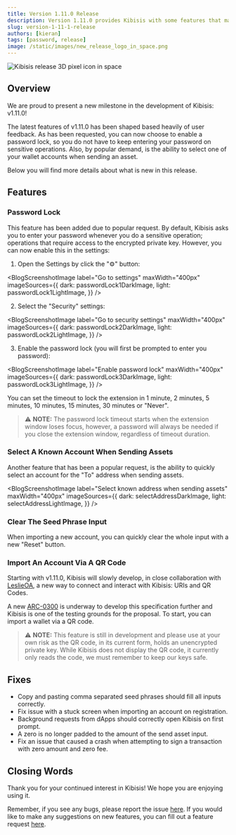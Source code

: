```yaml
---
title: Version 1.11.0 Release
description: Version 1.11.0 provides Kibisis with some features that may not be immediately apparent, but have been implemented due to popular demand
slug: version-1-11-1-release
authors: [kieran]
tags: [password, release]
image: /static/images/new_release_logo_in_space.png
---
```


<!-- components -->

<!-- constants -->

<!-- images -->

![Kibisis release 3D pixel icon in space](/images/new_release_logo_in_space.png)

## Overview

<!-- change just the version for new posts -->
We are proud to present a new milestone in the development of Kibisis: v1.11.0!

<!-- re-write this paragraph for all new versions -->
The latest features of v1.11.0 has been shaped based heavily of user feedback. As has been requested, you can now choose to enable a password lock, so you do not have to keep entering your password on sensitive operations. Also, by popular demand, is the ability to select one of your wallet accounts when sending an asset.

<!-- truncate -->

Below you will find more details about what is new in this release.

<!-- go into detail about the new versions, or omit if no new features with in the release -->
## Features

### Password Lock

This feature has been added due to popular request. By default, Kibisis asks you to enter your password whenever you do a sensitive operation; operations that require access to the encrypted private key. However, you can now enable this in the settings:

1. Open the Settings by click the "⚙️" button:

<BlogScreenshotImage
  label="Go to settings"
  maxWidth="400px"
  imageSources={{
    dark: passwordLock1DarkImage,
    light: passwordLock1LightImage,
  }}
/>

2. Select the "Security" settings:

<BlogScreenshotImage
  label="Go to security settings"
  maxWidth="400px"
  imageSources={{
    dark: passwordLock2DarkImage,
    light: passwordLock2LightImage,
  }}
/>

3. Enable the password lock (you will first be prompted to enter you password):

<BlogScreenshotImage
  label="Enable password lock"
  maxWidth="400px"
  imageSources={{
    dark: passwordLock3DarkImage,
    light: passwordLock3LightImage,
  }}
/>

You can set the timeout to lock the extension in 1 minute, 2 minutes, 5 minutes, 10 minutes, 15 minutes, 30 minutes or "Never".

> ⚠️ **NOTE:** The password lock timeout starts when the extension window loses focus, however, a password will always be needed if you close the extension window, regardless of timeout duration.

### Select A Known Account When Sending Assets

Another feature that has been a popular request, is the ability to quickly select an account for the "To" address when sending assets.

<BlogScreenshotImage
  label="Select known address when sending assets"
  maxWidth="400px"
  imageSources={{
    dark: selectAddressDarkImage,
    light: selectAddressLightImage,
  }}
/>

### Clear The Seed Phrase Input

When importing a new account, you can quickly clear the whole input with a new "Reset" button.

### Import An Account Via A QR Code

Starting with v1.11.0, Kibisis will slowly develop, in close collaboration with <a href="https://github.com/LeslieOA" rel="noreferrer" target="_blank">LeslieOA</a>, a new way to connect and interact with Kibisis: URIs and QR Codes.

A new <a href="https://github.com/LeslieOA/ARCs/tree/arc-0300" rel="noreferrer" target="_blank">ARC-0300</a> is underway to develop this specification further and Kibisis is one of the testing grounds for the proposal. To start, you can import a wallet via a QR code.

> ⚠️ **NOTE:** This feature is still in development and please use at your own risk as the QR code, in its current form, holds an unencrypted private key. While Kibisis does not display the QR code, it currently only reads the code, we must remember to keep our keys safe.

<!-- just give a bulleted list of fixes, or omit if no fixes with in the release -->
## Fixes

* Copy and pasting comma separated seed phrases should fill all inputs correctly.
* Fix issue with a stuck screen when importing an account on registration.
* Background requests from dApps should correctly open Kibisis on first prompt.
* A zero is no longer padded to the amount of the send asset input.
* Fix an issue that caused a crash when attempting to sign a transaction with zero amount and zero fee.

## Closing Words

<!-- leave this paragraph as standard sign off -->
Thank you for your continued interest in Kibisis! We hope you are enjoying using it.

Remember, if you see any bugs, please report the issue <a href={REPORT_A_BUG_LINK} rel="noreferrer" target="_blank">here</a>. If you would like to make any suggestions on new features, you can fill out a feature request <a href={SUGGEST_A_FEATURE_LINK} rel="noreferrer" target="_blank">here</a>.
